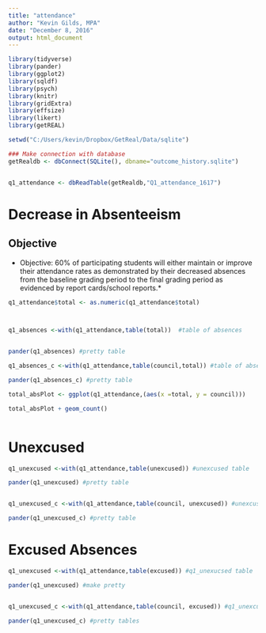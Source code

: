 ```yaml
---
title: "attendance"
author: "Kevin Gilds, MPA"
date: "December 8, 2016"
output: html_document
---
```

```r
library(tidyverse)
library(pander)
library(ggplot2)
library(sqldf)
library(psych)
library(knitr)
library(gridExtra)
library(effsize)
library(likert)
library(getREAL)

```


```r

setwd("C:/Users/kevin/Dropbox/GetReal/Data/sqlite")

### Make connection with database
getRealdb <- dbConnect(SQLite(), dbname="outcome_history.sqlite")


q1_attendance <- dbReadTable(getRealdb,"Q1_attendance_1617")

```

# Decrease in Absenteeism

## Objective

* Objective: 60% of participating students will either maintain or improve their attendance 
rates as demonstrated by their decreased absences from the baseline grading period to the final grading period as evidenced by report cards/school reports.*


```r

q1_attendance$total <- as.numeric(q1_attendance$total)




```


```r

q1_absences <-with(q1_attendance,table(total))  #table of absences


pander(q1_absences) #pretty table

q1_absences_c <-with(q1_attendance,table(council,total)) #table of absences by council

pander(q1_absences_c) #pretty table
```


```r


total_absPlot <- ggplot(q1_attendance,(aes(x =total, y = council)))

total_absPlot + geom_count()



```


# Unexcused
```r

q1_unexcused <-with(q1_attendance,table(unexcused)) #unexcused table

pander(q1_unexcused) #pretty table


q1_unexcused_c <-with(q1_attendance,table(council, unexcused)) #unexcused table by council

pander(q1_unexcused_c) #pretty table

```



# Excused Absences
```r
q1_unexcused <-with(q1_attendance,table(excused)) #q1_unexucsed table

pander(q1_unexcused) #make pretty


q1_unexcused_c <-with(q1_attendance,table(council, excused)) #q1_unexcused by council

pander(q1_unexcused_c) #pretty tables

```




